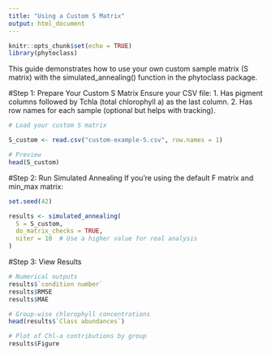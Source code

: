 ```yaml
---
title: "Using a Custom S Matrix"
output: html_document
---
```


```r
knitr::opts_chunk$set(echo = TRUE)
library(phytoclass)
```

This guide demonstrates how to use your own custom sample matrix (S matrix) with the simulated_annealing() function in the phytoclass package.

#Step 1: Prepare Your Custom S Matrix
Ensure your CSV file:
    1. Has pigment columns followed by Tchla (total chlorophyll a) as the last column.
    2. Has row names for each sample (optional but helps with tracking).
    
```R
# Load your custom S matrix

S_custom <- read.csv("custom-example-S.csv", row.names = 1)

# Preview
head(S_custom)
```

#Step 2: Run Simulated Annealing
If you're using the default F matrix and min_max matrix:

```R
set.seed(42) 

results <- simulated_annealing(
  S = S_custom,
  do_matrix_checks = TRUE,
  niter = 10  # Use a higher value for real analysis
)

```

#Step 3: View Results

```R
# Numerical outputs
results$`condition number`
results$RMSE
results$MAE

# Group-wise chlorophyll concentrations
head(results$`Class abundances`)
```

```R
# Plot of Chl-a contributions by group
results$Figure

```